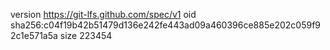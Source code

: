 version https://git-lfs.github.com/spec/v1
oid sha256:c04f19b42b51479d136e242fe443ad09a460396ce885e202c059f92c1e571a5a
size 223454
